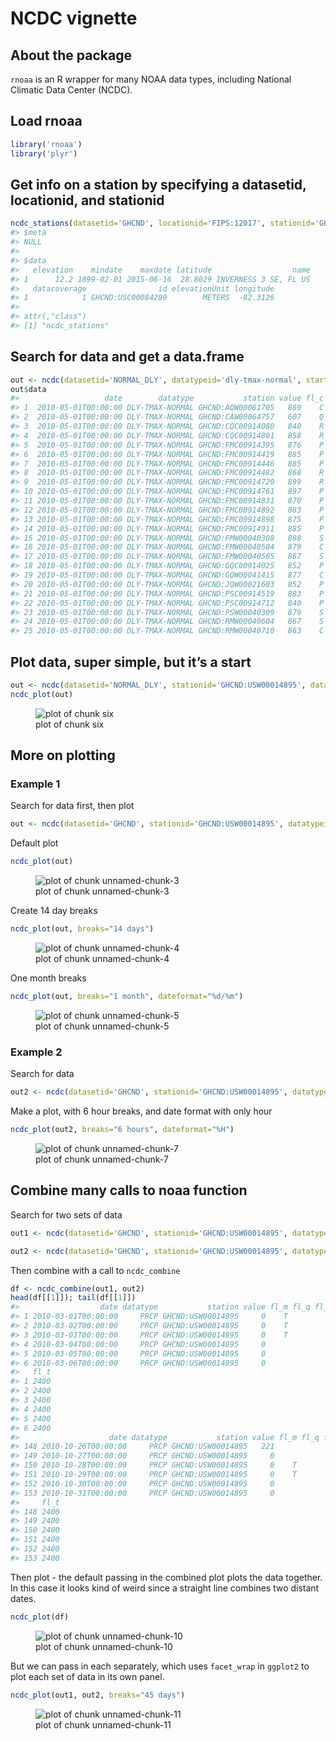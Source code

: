 <!--
%\VignetteEngine{knitr::knitr}
%\VignetteIndexEntry{ncdc vignette}
%\VignetteEncoding{UTF-8}
-->



NCDC vignette
======

## About the package

`rnoaa` is an R wrapper for many NOAA data types, including National Climatic Data Center (NCDC).

## Load rnoaa


```r
library('rnoaa')
library('plyr')
```

## Get info on a station by specifying a datasetid, locationid, and stationid


```r
ncdc_stations(datasetid='GHCND', locationid='FIPS:12017', stationid='GHCND:USC00084289')
#> $meta
#> NULL
#> 
#> $data
#>   elevation    mindate    maxdate latitude                  name
#> 1      12.2 1899-02-01 2015-06-16  28.8029 INVERNESS 3 SE, FL US
#>   datacoverage                id elevationUnit longitude
#> 1            1 GHCND:USC00084289        METERS  -82.3126
#> 
#> attr(,"class")
#> [1] "ncdc_stations"
```

## Search for data and get a data.frame


```r
out <- ncdc(datasetid='NORMAL_DLY', datatypeid='dly-tmax-normal', startdate = '2010-05-01', enddate = '2010-05-10')
out$data
#>                   date        datatype           station value fl_c
#> 1  2010-05-01T00:00:00 DLY-TMAX-NORMAL GHCND:AQW00061705   869    C
#> 2  2010-05-01T00:00:00 DLY-TMAX-NORMAL GHCND:CAW00064757   607    Q
#> 3  2010-05-01T00:00:00 DLY-TMAX-NORMAL GHCND:CQC00914080   840    R
#> 4  2010-05-01T00:00:00 DLY-TMAX-NORMAL GHCND:CQC00914801   858    R
#> 5  2010-05-01T00:00:00 DLY-TMAX-NORMAL GHCND:FMC00914395   876    P
#> 6  2010-05-01T00:00:00 DLY-TMAX-NORMAL GHCND:FMC00914419   885    P
#> 7  2010-05-01T00:00:00 DLY-TMAX-NORMAL GHCND:FMC00914446   885    P
#> 8  2010-05-01T00:00:00 DLY-TMAX-NORMAL GHCND:FMC00914482   868    R
#> 9  2010-05-01T00:00:00 DLY-TMAX-NORMAL GHCND:FMC00914720   899    R
#> 10 2010-05-01T00:00:00 DLY-TMAX-NORMAL GHCND:FMC00914761   897    P
#> 11 2010-05-01T00:00:00 DLY-TMAX-NORMAL GHCND:FMC00914831   870    P
#> 12 2010-05-01T00:00:00 DLY-TMAX-NORMAL GHCND:FMC00914892   883    P
#> 13 2010-05-01T00:00:00 DLY-TMAX-NORMAL GHCND:FMC00914898   875    P
#> 14 2010-05-01T00:00:00 DLY-TMAX-NORMAL GHCND:FMC00914911   885    P
#> 15 2010-05-01T00:00:00 DLY-TMAX-NORMAL GHCND:FMW00040308   888    S
#> 16 2010-05-01T00:00:00 DLY-TMAX-NORMAL GHCND:FMW00040504   879    C
#> 17 2010-05-01T00:00:00 DLY-TMAX-NORMAL GHCND:FMW00040505   867    S
#> 18 2010-05-01T00:00:00 DLY-TMAX-NORMAL GHCND:GQC00914025   852    P
#> 19 2010-05-01T00:00:00 DLY-TMAX-NORMAL GHCND:GQW00041415   877    C
#> 20 2010-05-01T00:00:00 DLY-TMAX-NORMAL GHCND:JQW00021603   852    P
#> 21 2010-05-01T00:00:00 DLY-TMAX-NORMAL GHCND:PSC00914519   883    P
#> 22 2010-05-01T00:00:00 DLY-TMAX-NORMAL GHCND:PSC00914712   840    P
#> 23 2010-05-01T00:00:00 DLY-TMAX-NORMAL GHCND:PSW00040309   879    S
#> 24 2010-05-01T00:00:00 DLY-TMAX-NORMAL GHCND:RMW00040604   867    S
#> 25 2010-05-01T00:00:00 DLY-TMAX-NORMAL GHCND:RMW00040710   863    C
```

## Plot data, super simple, but it's a start


```r
out <- ncdc(datasetid='NORMAL_DLY', stationid='GHCND:USW00014895', datatypeid='dly-tmax-normal', startdate = '2010-01-01', enddate = '2010-12-10', limit = 300)
ncdc_plot(out)
```

![plot of chunk six](figure/six-1.png) 

## More on plotting

### Example 1

Search for data first, then plot


```r
out <- ncdc(datasetid='GHCND', stationid='GHCND:USW00014895', datatypeid='PRCP', startdate = '2010-05-01', enddate = '2010-10-31', limit=500)
```

Default plot


```r
ncdc_plot(out)
```

![plot of chunk unnamed-chunk-3](figure/unnamed-chunk-3-1.png) 

Create 14 day breaks


```r
ncdc_plot(out, breaks="14 days")
```

![plot of chunk unnamed-chunk-4](figure/unnamed-chunk-4-1.png) 

One month breaks


```r
ncdc_plot(out, breaks="1 month", dateformat="%d/%m")
```

![plot of chunk unnamed-chunk-5](figure/unnamed-chunk-5-1.png) 

### Example 2

Search for data


```r
out2 <- ncdc(datasetid='GHCND', stationid='GHCND:USW00014895', datatypeid='PRCP', startdate = '2010-05-01', enddate = '2010-05-03', limit=100)
```

Make a plot, with 6 hour breaks, and date format with only hour


```r
ncdc_plot(out2, breaks="6 hours", dateformat="%H")
```

![plot of chunk unnamed-chunk-7](figure/unnamed-chunk-7-1.png) 

## Combine many calls to noaa function

Search for two sets of data


```r
out1 <- ncdc(datasetid='GHCND', stationid='GHCND:USW00014895', datatypeid='PRCP', startdate = '2010-03-01', enddate = '2010-05-31', limit=500)

out2 <- ncdc(datasetid='GHCND', stationid='GHCND:USW00014895', datatypeid='PRCP', startdate = '2010-09-01', enddate = '2010-10-31', limit=500)
```

Then combine with a call to `ncdc_combine`


```r
df <- ncdc_combine(out1, out2)
head(df[[1]]); tail(df[[1]])
#>                  date datatype           station value fl_m fl_q fl_so
#> 1 2010-03-01T00:00:00     PRCP GHCND:USW00014895     0    T          0
#> 2 2010-03-02T00:00:00     PRCP GHCND:USW00014895     0    T          0
#> 3 2010-03-03T00:00:00     PRCP GHCND:USW00014895     0    T          0
#> 4 2010-03-04T00:00:00     PRCP GHCND:USW00014895     0               0
#> 5 2010-03-05T00:00:00     PRCP GHCND:USW00014895     0               0
#> 6 2010-03-06T00:00:00     PRCP GHCND:USW00014895     0               0
#>   fl_t
#> 1 2400
#> 2 2400
#> 3 2400
#> 4 2400
#> 5 2400
#> 6 2400
#>                    date datatype           station value fl_m fl_q fl_so
#> 148 2010-10-26T00:00:00     PRCP GHCND:USW00014895   221               0
#> 149 2010-10-27T00:00:00     PRCP GHCND:USW00014895     0               0
#> 150 2010-10-28T00:00:00     PRCP GHCND:USW00014895     0    T          0
#> 151 2010-10-29T00:00:00     PRCP GHCND:USW00014895     0    T          0
#> 152 2010-10-30T00:00:00     PRCP GHCND:USW00014895     0               0
#> 153 2010-10-31T00:00:00     PRCP GHCND:USW00014895     0               0
#>     fl_t
#> 148 2400
#> 149 2400
#> 150 2400
#> 151 2400
#> 152 2400
#> 153 2400
```

Then plot - the default passing in the combined plot plots the data together. In this case it looks kind of weird since a straight line combines two distant dates.


```r
ncdc_plot(df)
```

![plot of chunk unnamed-chunk-10](figure/unnamed-chunk-10-1.png) 

But we can pass in each separately, which uses `facet_wrap` in `ggplot2` to plot each set of data in its own panel.


```r
ncdc_plot(out1, out2, breaks="45 days")
```

![plot of chunk unnamed-chunk-11](figure/unnamed-chunk-11-1.png) 
